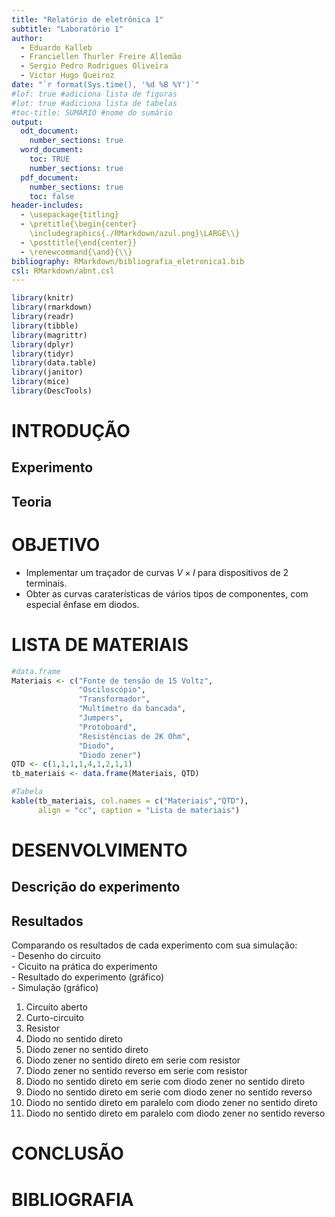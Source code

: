 ```yaml
---
title: "Relatório de eletrônica 1"
subtitle: "Laboratório 1"
author:
  - Eduardo Kalleb
  - Franciellen Thurler Freire Allemão
  - Sergio Pedro Rodrigues Oliveira
  - Victor Hugo Queiroz
date: "`r format(Sys.time(), '%d %B %Y')`"
#lof: true #adiciona lista de figuras
#lot: true #adiciona lista de tabelas
#toc-title: SUMÁRIO #nome do sumário
output:
  odt_document: 
    number_sections: true
  word_document: 
    toc: TRUE
    number_sections: true
  pdf_document: 
    number_sections: true
    toc: false
header-includes:
  - \usepackage{titling}
  - \pretitle{\begin{center}
    \includegraphics{./RMarkdown/azul.png}\LARGE\\}
  - \posttitle{\end{center}}
  - \renewcommand{\and}{\\}
bibliography: RMarkdown/bibliografia_eletronica1.bib
csl: RMarkdown/abnt.csl
---
```


\thispagestyle{empty}

\newpage
\pagenumbering{roman}

```{=latex}
\setcounter{tocdepth}{4}
\renewcommand{\contentsname}{SUMÁRIO}
\tableofcontents
```

\newpage

```{=latex}
\setcounter{tocdepth}{4}
\renewcommand{\listfigurename}{LISTA DE FIGURAS}
\listoffigures
```

\newpage

```{=latex}
\setcounter{tocdepth}{4}
\renewcommand{\listtablename}{LISTA DE TABELAS}
\listoftables
```

```r
library(knitr)
library(rmarkdown)
library(readr)
library(tibble)
library(magrittr)
library(dplyr)
library(tidyr)
library(data.table)
library(janitor)
library(mice)
library(DescTools)
```

\newpage
# INTRODUÇÃO

## Experimento
## Teoria

\pagenumbering{arabic}
\newpage

# OBJETIVO

- Implementar um traçador de curvas $V \times I$ para dispositivos de 2 terminais.\
- Obter as curvas caraterísticas de vários tipos de componentes, com especial ênfase em diodos.\

\newpage

# LISTA DE MATERIAIS

```r

#data.frame
Materiais <- c("Fonte de tensão de 15 Voltz",
               "Osciloscópio",
               "Transformador",
               "Multímetro da bancada",
               "Jumpers",
               "Protoboard",
               "Resistências de 2K Ohm",
               "Diodo",
               "Diodo zener")
QTD <- c(1,1,1,1,4,1,2,1,1)
tb_materiais <- data.frame(Materiais, QTD)

#Tabela
kable(tb_materiais, col.names = c("Materiais","QTD"),
      align = "cc", caption = "Lista de materiais")

```

\newpage

# DESENVOLVIMENTO
## Descrição do experimento
## Resultados

Comparando os resultados de cada experimento com sua simulação:\
- Desenho do circuito\
- Cicuito na prática do experimento\
- Resultado do experimento (gráfico)\
- Simulação (gráfico)\

1. Circuito aberto\
2. Curto-circuito\
3. Resistor\
4. Diodo no sentido direto\
5. Diodo zener no sentido direto\
6. Diodo zener no sentido direto em serie com resistor\
7. Diodo zener no sentido reverso em serie com resistor\
8. Diodo no sentido direto em serie com diodo zener no sentido direto\
9. Diodo no sentido direto em serie com diodo zener no sentido reverso\
10. Diodo no sentido direto em paralelo com diodo zener no sentido direto\
11. Diodo no sentido direto em paralelo com diodo zener no sentido reverso\


\newpage

# CONCLUSÃO

\newpage

# BIBLIOGRAFIA